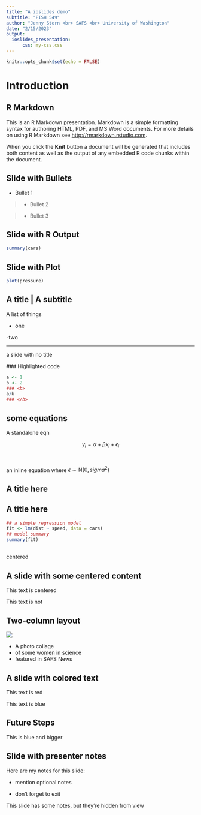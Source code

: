 ```yaml
---
title: "A ioslides demo"
subtitle: "FISH 549"
author: "Jenny Stern <br> SAFS <br> University of Washington"
date: "2/15/2023"
output: 
  ioslides_presentation:
      css: my-css.css
---
```


```r
knitr::opts_chunk$set(echo = FALSE)
```

# Introduction

## R Markdown

This is an R Markdown presentation. Markdown is a simple formatting syntax for authoring HTML, PDF, and MS Word documents. For more details on using R Markdown see <http://rmarkdown.rstudio.com>.

When you click the **Knit** button a document will be generated that includes both content as well as the output of any embedded R code chunks within the document.

## Slide with Bullets {.build}

- Bullet 1  

> * Bullet 2

> - Bullet 3

## Slide with R Output

```r
summary(cars)
```

## Slide with Plot

```r
plot(pressure)
```

## A title | A subtitle

A list of things
 
 - one
 
 -two
 
 ---
 a slide with no title
 
 ### Highlighted code
 
```r
a <- 1
b <- 2
### <b>
a/b
### </b>
```
 
 
## some equations

A standalone eqn

$$
y_i = \alpha + \beta x_i + \epsilon_i
$$

<br>

an inline equation where $\epsilon \sim \text{N} (0, sigma^2)$

## {data-background=img/rmarkdown.png data-background-size=cover}

## {data-background=img/rmarkdown.png data-background-size="50%"}

## A title here {data-background=img/rmarkdown.png data-background-size="50%" data-background-position="0% 50%"}

## A title here {.smaller}

```r
## a simple regression model
fit <- lm(dist ~ speed, data = cars)
## model summary
summary(fit)
```


## {.flexbox .vcenter}

centered

## A slide with some centered content

<div class="centered">
This text is centered
</div>

This text is not

## Two-column layout 

<div class="columns-2">
  ![](img/women_in_science.png)

  * A photo collage
  * of some women in science
  * featured in SAFS News
</div>


## A slide with colored text

<div class="red2">
This text is red
</div>

<div class="blue">
This text is blue
</div>


## Future Steps {.blue-text .bigger}

This is blue and bigger

## Slide with presenter notes

<div class="notes">
Here are my notes for this slide:

* mention optional notes

* don't forget to exit
</div>

This slide has some notes, but they're hidden from view

